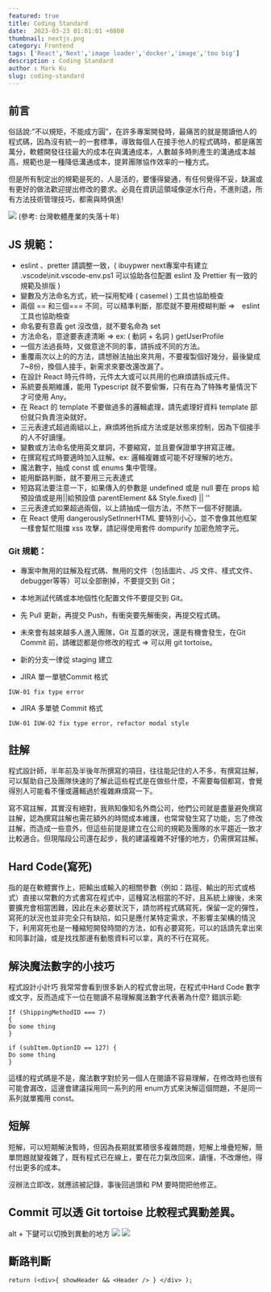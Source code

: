 ```yaml
---
featured: true
title: Coding Standard
date:  2023-03-23 01:01:01 +0800
thumbnail: nextjs.png
category: Frontend
tags: ['React','Next','image loader','docker','image','too big']
description : Coding Standard
author : Mark Ku
slug: coding-standard
---
```

## 前言
俗話說:”不以規矩，不能成方圓”，在許多專案開發時，最痛苦的就是閱讀他人的程式碼，因為沒有統一的一套標準，導致每個人在接手他人的程式碼時，都是痛苦萬分，軟體開發往往最大的成本在與溝通成本，人數越多時則產生的溝通成本越高，規範也是一種降低溝通成本，提昇團隊協作效率的一種方式。

但是所有制定出的規範是死的，人是活的，要懂得變通，有任何覺得不妥，缺漏或有更好的做法歡迎提出修改的要求。必竟在資訊這領域像逆水行舟，不進則退，所有方法技術管理技巧，都需與時俱進!

![](https://i.imgur.com/No3IGu6.png)
(參考: 台灣軟體產業的失落十年)

## JS 規範：
* eslint 、pretter 請調整一致，( ibuypwer next專案中有建立 .vscode\init.vscode-env.ps1 可以協助各位配置 eslint 及 Prettier 有一致的規範及排版 )
* 變數及方法命名方式，統一採用駝峰 ( casemel )  工具也協助檢查
* 兩個 == 和三個=== 不同，可以精準判斷，那麼就不要用模糊判斷 =>　eslint 工具也協助檢查
* 命名要有意義 get 沒改值，就不要名命為 set
* 方法命名，意途要表達清晰 => ex: ( 動詞 + 名詞 ) getUserProfile
* 一個方法過長時，又做意途不同的事，請拆成不同的方法。
* 重覆兩次以上的的方法，請想辦法抽出來共用，不要複製個好幾分，最後變成7~8份，換個人接手，新需求來要改還改漏了。
* 在設計 React 時元件時，元件太大或可以共用的也麻煩請拆成元件。
* 系統要長期維護，能用 Typescript 就不要偷懶，只有在為了特殊考量情況下才可使用 Any。
* 在 React 的 template 不要做過多的邏輯處理，請先處理好資料 template 部份就只負責渲染就好。
* 三元表達式超過兩組以上，麻煩將他拆成方法或是狀態來控制，因為下個接手的人不好讀懂。
* 變數或方法命名使用英文單詞，不要縮寫，並且要保證單字拼寫正確。
* 在撰寫程式時要適時加入註解。ex: 邏輯複雜或可能不好理解的地方。
* 魔法數字，抽成 const 或 enums 集中管理。
* 能用斷路判斷，就不要用三元表達式
* 短路寫法要注意一下，如果傳入的參數是 undefined 或是 null 要在 props 給預設值或是用||給預設值 parentElement && Style.fixed) || ''
* 三元表達式如果超過兩個，以上請抽成一個方法，不然下一個不好閱讀。
* 在 React 使用 dangerouslySetInnerHTML 要特別小心，並不會像其他框架一樣會幫忙阻擋 xss 攻擊，請記得使用套件 dompurify 加密危險字元。

### Git 規範：
* 專案中無用的註解及程式碼、無用的文件（包括圖片、JS 文件、樣式文件、debugger等等）可以全部刪掉，不要提交到 Git；
* 本地測試代碼或本地個性化配置文件不要提交到 Git。
* 先 Pull 更新，再提交 Push，有衝突要先解衝突，再提交程式碼。
* 未來會有越來越多人進入團隊，Git 互蓋的狀況，還是有機會發生，在Git Commit 前，請確認都是你修改的程式 => 可以用 git tortoise。
* 新的分支一律從 staging 建立

* JIRA 單一單號Commit 格式 
```
IUW-01 fix type error​ 
```
* JIRA 多單號 Commit 格式
```
IUW-01 IUW-02 fix type error, refactor modal style​ 
```
## 註解
程式設計師，半年前及半後年所撰寫的項目，往往能記住的人不多，有撰寫註解，可以幫助自己及團隊快速的了解此這些程式是在做些什麼，不需要每個都寫，會覺得別人可能看不懂或邏輯過於複雜麻煩寫一下。

寫不寫註解，其實沒有絕對，我熟知像知名外商公司，他們公司就是盡量避免撰寫註解，認為撰寫註解也需花額外的時間成本維護，也常常發生寫了功能，忘了修改註解，而造成一些意外，但這些前提是建立在公司的規範及團隊的水平趨近一致才比較適合。但現階段公司還在起步，我的建議複雜不好懂的地方，仍需撰寫註解。

## Hard Code(寫死)

指的是在軟體實作上，把輸出或輸入的相關參數（例如：路徑、輸出的形式或格式）直接以常數的方式書寫在程式中，這種寫法相當的不好，且系統上線後，未來要擴充會相當困難，因此在未必要狀況下，請勿將程式碼寫死，保留一定的彈性，寫死的狀況也並非完全只有缺陷，如只是應付某特定需求，不影響主架構的情況下，利用寫死也是一種縮短開發時間的方法，如有必要寫死，可以的話請先拿出來和同事討論，或是找找那邊有動態資料可以拿，真的不行在寫死。

## 解決魔法數字的小技巧

程式設計小計巧
我常常會看到很多新人的程式會出現，在程式中Hard Code 數字或文字，反而造成下一位在閱讀不易理解魔法數字代表著為什麼? 
錯誤示範:
```
If (ShippingMethodID === 7)
{
Do some thing 
}

if (subItem.OptionID == 127) {
Do some thing 
}
```
這樣的程式碼是不是，魔法數字對於另一個人在閱讀不容易理解，在修改時也很有可能會漏改，這邊會建議採用同一系列的用 enum方式來決解這個問題，不是同一系列就單獨用 const。

## 短解
短解，可以短期解決暫時，但因為長期就累積很多複雜問題，短解上堆疊短解，簡單問題就變複雜了，既有程式已在線上，要在花力氣改回來，讀懂，不改爆他，得付出更多的成本。

沒辦法立即改，就應該被記錄，事後回過頭和 PM 要時間把他修正。

## Commit 可以透 Git tortoise 比較程式異動差異。
alt + 下鍵可以切換到異動的地方
![](https://i.imgur.com/cAt0de6.png)
![](https://i.imgur.com/unhH2Fl.png)

## 斷路判斷

```
return (<div>{ showHeader && <Header /> } </div> );
```
